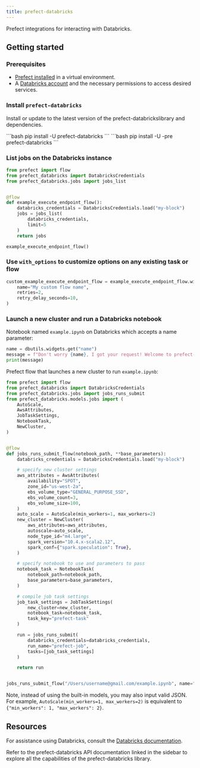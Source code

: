 ```yaml
---
title: prefect-databricks
---
```


Prefect integrations for interacting with Databricks.

## Getting started

### Prerequisites

- [Prefect installed](/3.0rc/get-started/install) in a virtual environment.
- A [Databricks account](https://databricks.com/) and the necessary permissions to access desired services.

### Install `prefect-databricks`

Install or update to the latest version of the prefect-databrickslibrary and dependencies.

<Tabs>
    <Tab title="Prefect 2">
    ```bash
    pip install -U prefect-databricks
    ```
    </Tab>
    <Tab title="Prefect 3">
    ```bash
    pip install -U -pre prefect-databricks
    ```
    </Tab>
</Tabs>

### List jobs on the Databricks instance

```python
from prefect import flow
from prefect_databricks import DatabricksCredentials
from prefect_databricks.jobs import jobs_list


@flow
def example_execute_endpoint_flow():
    databricks_credentials = DatabricksCredentials.load("my-block")
    jobs = jobs_list(
        databricks_credentials,
        limit=5
    )
    return jobs

example_execute_endpoint_flow()
```

### Use `with_options` to customize options on any existing task or flow

```python
custom_example_execute_endpoint_flow = example_execute_endpoint_flow.with_options(
    name="My custom flow name",
    retries=2,
    retry_delay_seconds=10,
)
```

### Launch a new cluster and run a Databricks notebook

Notebook named `example.ipynb` on Databricks which accepts a name parameter:

```python
name = dbutils.widgets.get("name")
message = f"Don't worry {name}, I got your request! Welcome to prefect-databricks!"
print(message)
```

Prefect flow that launches a new cluster to run `example.ipynb`:

```python
from prefect import flow
from prefect_databricks import DatabricksCredentials
from prefect_databricks.jobs import jobs_runs_submit
from prefect_databricks.models.jobs import (
    AutoScale,
    AwsAttributes,
    JobTaskSettings,
    NotebookTask,
    NewCluster,
)


@flow
def jobs_runs_submit_flow(notebook_path, **base_parameters):
    databricks_credentials = DatabricksCredentials.load("my-block")

    # specify new cluster settings
    aws_attributes = AwsAttributes(
        availability="SPOT",
        zone_id="us-west-2a",
        ebs_volume_type="GENERAL_PURPOSE_SSD",
        ebs_volume_count=3,
        ebs_volume_size=100,
    )
    auto_scale = AutoScale(min_workers=1, max_workers=2)
    new_cluster = NewCluster(
        aws_attributes=aws_attributes,
        autoscale=auto_scale,
        node_type_id="m4.large",
        spark_version="10.4.x-scala2.12",
        spark_conf={"spark.speculation": True},
    )

    # specify notebook to use and parameters to pass
    notebook_task = NotebookTask(
        notebook_path=notebook_path,
        base_parameters=base_parameters,
    )

    # compile job task settings
    job_task_settings = JobTaskSettings(
        new_cluster=new_cluster,
        notebook_task=notebook_task,
        task_key="prefect-task"
    )

    run = jobs_runs_submit(
        databricks_credentials=databricks_credentials,
        run_name="prefect-job",
        tasks=[job_task_settings]
    )

    return run


jobs_runs_submit_flow("/Users/username@gmail.com/example.ipynb", name="Marvin")
```

Note, instead of using the built-in models, you may also input valid JSON. For example, `AutoScale(min_workers=1, max_workers=2)` is equivalent to `{"min_workers": 1, "max_workers": 2}`.

## Resources

For assistance using Databricks, consult the [Databricks documentation](https://www.databricks.com/databricks-documentation).

Refer to the prefect-databricks API documentation linked in the sidebar to explore all the capabilities of the prefect-databricks library.
